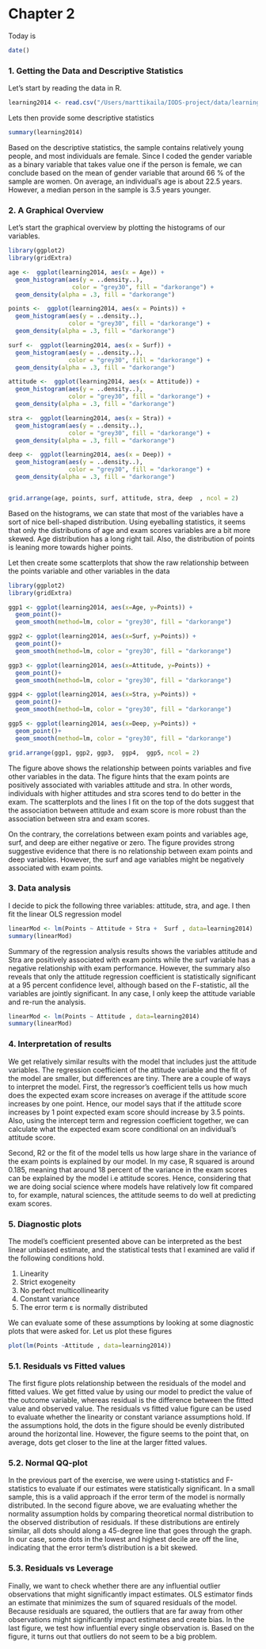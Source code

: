# Chapter 2

Today is 
```r
date()
```
### 1. Getting the Data and Descriptive Statistics 
Let's start by reading the data in R. 

```r
learning2014 <- read.csv("/Users/marttikaila/IODS-project/data/learning2014.csv",row.names = 1)
```

Lets then provide some descriptive statistics 
```r
summary(learning2014)
```

Based on the descriptive statistics, the sample contains relatively young people, and most individuals are female. Since I coded the gender variable as a binary variable that takes value one if the person is female, we can conclude based on the mean of gender variable that around 66 % of the sample are women. On average, an individual's age is about 22.5 years. However, a median person in the sample is 3.5 years younger.  

### 2. A Graphical Overview

Let's start the graphical overview by plotting the histograms of our variables. 

```r
library(ggplot2)
library(gridExtra)

age <-  ggplot(learning2014, aes(x = Age)) +
  geom_histogram(aes(y = ..density..), 
                  color = "grey30", fill = "darkorange") +
  geom_density(alpha = .3, fill = "darkorange")

points <-  ggplot(learning2014, aes(x = Points)) +
  geom_histogram(aes(y = ..density..), 
                 color = "grey30", fill = "darkorange") +
  geom_density(alpha = .3, fill = "darkorange")

surf <-  ggplot(learning2014, aes(x = Surf)) +
  geom_histogram(aes(y = ..density..), 
                 color = "grey30", fill = "darkorange") +
  geom_density(alpha = .3, fill = "darkorange")

attitude <-  ggplot(learning2014, aes(x = Attitude)) +
  geom_histogram(aes(y = ..density..), 
                 color = "grey30", fill = "darkorange") +
  geom_density(alpha = .3, fill = "darkorange")

stra <-  ggplot(learning2014, aes(x = Stra)) +
  geom_histogram(aes(y = ..density..), 
                 color = "grey30", fill = "darkorange") +
  geom_density(alpha = .3, fill = "darkorange")

deep <-  ggplot(learning2014, aes(x = Deep)) +
  geom_histogram(aes(y = ..density..), 
                 color = "grey30", fill = "darkorange") +
  geom_density(alpha = .3, fill = "darkorange")


grid.arrange(age, points, surf, attitude, stra, deep  , ncol = 2)

```

Based on the histograms, we can state that most of the variables have a sort of nice bell-shaped distribution. Using eyeballing statistics, it seems that only the distributions of age and exam scores variables are a bit more skewed. Age distribution has a long right tail. Also, the distribution of points is leaning more towards higher points.

Let then create some scatterplots that show the raw relationship between the points variable and other variables in the data


```r
library(ggplot2)
library(gridExtra)

ggp1 <- ggplot(learning2014, aes(x=Age, y=Points)) + 
  geom_point()+
  geom_smooth(method=lm, color = "grey30", fill = "darkorange")

ggp2 <- ggplot(learning2014, aes(x=Surf, y=Points)) + 
  geom_point()+
  geom_smooth(method=lm, color = "grey30", fill = "darkorange")

ggp3 <- ggplot(learning2014, aes(x=Attitude, y=Points)) + 
  geom_point()+
  geom_smooth(method=lm, color = "grey30", fill = "darkorange")

ggp4 <- ggplot(learning2014, aes(x=Stra, y=Points)) + 
  geom_point()+
  geom_smooth(method=lm, color = "grey30", fill = "darkorange")

ggp5 <- ggplot(learning2014, aes(x=Deep, y=Points)) + 
  geom_point()+
  geom_smooth(method=lm, color = "grey30", fill = "darkorange")

grid.arrange(ggp1, ggp2, ggp3,  ggp4,  ggp5, ncol = 2)

```

The figure above shows the relationship between points variables and five other variables in the data. The figure hints that the exam points are positively associated with variables attitude and stra. In other words, individuals with higher attitudes and stra scores tend to do better in the exam. The scatterplots and the lines I fit on the top of the dots suggest that the association between attitude and exam score is more robust than the association between stra and exam scores. 

On the contrary, the correlations between exam points and variables age, surf, and deep are either negative or zero. The figure provides strong suggestive evidence that there is no relationship between exam points and deep variables. However, the surf and age variables might be negatively associated with exam points. 

### 3. Data analysis 

I decide to pick the following three variables: attitude, stra, and age. I then fit the linear OLS regression model
```r
linearMod <- lm(Points ~ Attitude + Stra +  Surf , data=learning2014)  
summary(linearMod)

```

Summary of the regression analysis results shows the variables attitude and Stra are positively associated with exam points while the surf variable has a negative relationship with exam performance. However, the summary also reveals that only the attitude regression coefficient is statistically significant at a 95 percent confidence level, although based on the F-statistic, all the variables are jointly significant. In any case, I only keep the attitude variable and re-run the analysis. 

```r
linearMod <- lm(Points ~ Attitude , data=learning2014)  
summary(linearMod)
```

### 4. Interpretation of results
We get relatively similar results with the model that includes just the attitude variables. The regression coefficient of the attitude variable and the fit of the model are smaller, but differences are tiny. There are a couple of ways to interpret the model. First, the regressor's coefficient tells us how much does the expected exam score increases on average if the attitude score increases by one point. Hence, our model says that if the attitude score increases by 1 point expected exam score should increase by 3.5 points. Also, using the intercept term and regression coefficient together, we can calculate what the expected exam score conditional on an individual's attitude score.

Second, R2 or the fit of the model tells us how large share in the variance of the exam points is explained by our model. In my case, R squared is around 0.185, meaning that around 18 percent of the variance in the exam scores can be explained by the model i.e attitude scores. Hence, considering that we are doing social science where models have relatively low fit compared to, for example, natural sciences, the attitude seems to do well at predicting exam scores.   

### 5. Diagnostic plots

The model's coefficient presented above can be interpreted as the best linear unbiased estimate, and the statistical tests that I examined are valid if the following conditions hold. 

1. Linearity
2. Strict exogeneity
3. No perfect multicollinearity 
4. Constant variance 
5. The error term ε is normally distributed

We can evaluate some of these assumptions by looking at some diagnostic plots that were asked for. Let us plot these figures

```r

plot(lm(Points ~Attitude , data=learning2014))
```

### 5.1. Residuals vs Fitted values

The first figure plots relationship between the residuals of the model and fitted values. We get fitted value by using our model to predict the value of the outcome variable, whereas residual is the difference between the fitted value and observed value. The residuals vs fitted value figure can be used to evaluate whether the linearity or constant variance assumptions hold. If the assumptions hold, the dots in the figure should be evenly distributed around the horizontal line. However, the figure seems to the point that, on average, dots get closer to the line at the larger fitted values.  

### 5.2. Normal QQ-plot

In the previous part of the exercise, we were using t-statistics and F-statistics to evaluate if our estimates were statistically significant. In a small sample, this is a valid approach if the error term of the model is normally distributed. In the second figure above, we are evaluating whether the normality assumption holds by comparing theoretical normal distribution to the observed distribution of residuals. If these distributions are entirely similar, all dots should along a 45-degree line that goes through the graph. In our case, some dots in the lowest and highest decile are off the line, indicating that the error term's distribution is a bit skewed. 

### 5.3. Residuals vs Leverage

Finally, we want to check whether there are any influential outlier observations that might significantly impact estimates. OLS estimator finds an estimate that minimizes the sum of squared residuals of the model. Because residuals are squared, the outliers that are far away from other observations might significantly impact estimates and create bias. In the last figure, we test how influential every single observation is. Based on the figure, it turns out that outliers do not seem to be a big problem. 


